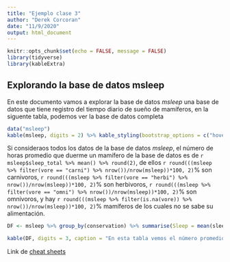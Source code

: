 ```yaml
---
title: "Ejemplo clase 3"
author: "Derek Corcoran"
date: "11/9/2020"
output: html_document
---
```


```r
knitr::opts_chunk$set(echo = FALSE, message = FALSE)
library(tidyverse)
library(kableExtra)
```

## Explorando la base de datos msleep

En este documento vamos a explorar la base de datos *msleep* una base de datos que tiene registro del tiempo diario de sueño de mamíferos, en la siguente tabla, podemos ver la base de datos completa

```r
data("msleep")
kable(msleep, digits = 2) %>% kable_styling(bootstrap_options = c("hover", "striped")) %>% scroll_box(height = "200px", width = "600px")
```

Si consideraos todos los datos de la base de datos *msleep*, el número de horas promedio que duerme un mamífero de la base de datos es de `r msleep$sleep_total %>% mean() %>% round(2)`, de ellos `r round(((msleep %>% filter(vore == "carni") %>% nrow())/nrow(msleep))*100, 2)`% son carnivoros, `r round(((msleep %>% filter(vore == "herbi") %>% nrow())/nrow(msleep))*100, 2)`% son herbivoros, `r round(((msleep %>% filter(vore == "omni") %>% nrow())/nrow(msleep))*100, 2)`% son omnivoros, y hay  `r round(((msleep %>% filter(is.na(vore)) %>% nrow())/nrow(msleep))*100, 2)`% mamíferos de los cuales no se sabe su alimentación.

```r
DF <- msleep %>% group_by(conservation) %>% summarise(Sleep = mean(sleep_total), SD = sd(sleep_total)) %>% arrange(desc(Sleep))

kable(DF, digits = 3, caption = "En esta tabla vemos el número promedio de horas de sueño de mamíferos agrupados según su estado de conservación de acuerdo a la IUCN") %>% kable_styling(bootstrap_options = c("striped", "hover"), full_width = F)
```


Link de [cheat sheets](https://rstudio.com/wp-content/uploads/2019/01/Cheatsheets_2019.pdf)
